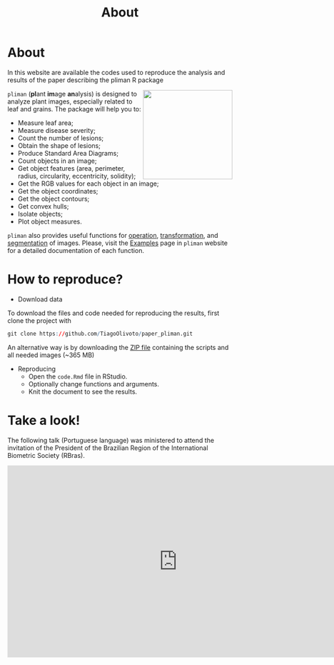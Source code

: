 % About
# <i class="fas fa-glasses"></i>About
In this website are available the codes used to reproduce the analysis and results of the paper describing the pliman R package

<img src = "figs/logo_pliman.jpg" width = 200px align = right>  `pliman` (**pl**ant **im**age **an**alysis) is designed to analyze plant images, especially related to leaf and grains.  The package will help you to:

* Measure leaf area;
* Measure disease severity;
* Count the number of lesions;
* Obtain the shape of lesions;
* Produce Standard Area Diagrams;
* Count objects in an image;
* Get object features (area, perimeter, radius, circularity, eccentricity, solidity);
* Get the RGB values for each object in an image;
* Get the object coordinates;
* Get the object contours;
* Get convex hulls;
* Isolate objects;
* Plot object measures.

`pliman` also provides useful functions for [operation](https://tiagoolivoto.github.io/pliman/reference/image_combine.html), [transformation](https://tiagoolivoto.github.io/pliman/reference/utils_transform.html), and [segmentation](https://tiagoolivoto.github.io/pliman/reference/image_binary.html) of images. Please, visit the [Examples](https://tiagoolivoto.github.io/pliman/index.html) page in `pliman` website for a detailed documentation of each function.


# <i class="fas fa-code"></i>How to reproduce?

* Download data

To download the files and code needed for reproducing the results, first clone the project with

```r
git clone https://github.com/TiagoOlivoto/paper_pliman.git
```


An alternative way is by downloading the [ZIP file](https://github.com/TiagoOlivoto/paper_pliman/archive/refs/heads/master.zip) containing the scripts and all needed images (~365 MB)

* Reproducing
   - Open the `code.Rmd` file in RStudio.
   - Optionally change functions and arguments.
   - Knit the document to see the results.

<!-- inicio academic icons -->
<link rel="stylesheet" href="https://cdn.jsdelivr.net/gh/jpswalsh/academicons@1/css/academicons.min.css">
<!-- final academic icons -->
<!-- inicio font awesome -->
<script src="https://kit.fontawesome.com/1f72d6921a.js" crossorigin="anonymous"></script>



# <i class="fas fa-scroll"></i> Take a look!

The following talk (Portuguese language) was ministered to attend the invitation of the President of the Brazilian Region of the International Biometric Society (RBras).

<iframe width="760" height="430" src="https://www.youtube.com/embed/ElvUVlPocgA" title="YouTube video player" frameborder="0" allow="accelerometer; autoplay; clipboard-write; encrypted-media; gyroscope; picture-in-picture" allowfullscreen></iframe>